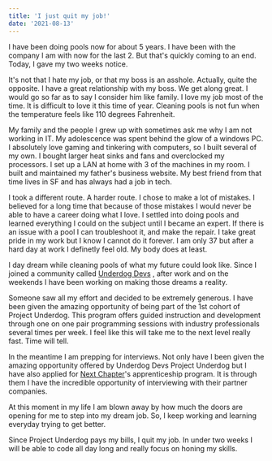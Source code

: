 ```yaml
---
title: 'I just quit my job!'
date: '2021-08-13'
---
```


<div>
<p>I have been doing pools now for about 5 years.  I have been with the company I am with now for the last 2.
  But that's quickly coming to an end.  Today, I gave my two weeks notice.<p></p>  It's not that I hate my job, or that
  my boss is an asshole.  Actually, quite the opposite.  I have a great relationship with my boss.  We get along great.  I would
  go so far as to say I consider him like family.  I love my job most of the time.  It is difficult to love it this time of year.
  Cleaning pools is not fun when the temperature feels like 110 degrees Fahrenheit. <p></p> My family and the people I grew up with
  sometimes ask me why I am not working in IT.  My adolescence was spent behind the glow of a windows PC.  I absolutely love gaming and tinkering with
  computers, so I built several of my own.  I bought larger heat sinks and fans and overclocked my processors.  I set up a LAN at home with 3 of the machines
  in my room.  I built and maintained my father's business website.  My best friend from that time lives in SF and has always had a job in tech.  <p></p>
  I took a different route.  A harder route.  I chose to make a lot of mistakes.  I believed for a long time that because of those mistakes I would never
  be able to have a career doing what I love.  I settled into doing pools and learned everything I could on the subject until I became an expert.  If there is
  an issue with a pool I can troubleshoot it, and make the repair.  I take great pride in my work but I know I cannot do it forever.
   I am only 37 but after a hard day at work I definetly feel old.  My body does at least.  </p><p>I day dream while cleaning pools of what my future could look like.
   Since I joined a community called <a href='https://www.underdogdevs.org'>Underdog Devs</a> , after work and on the weekends I have been working on
   making those dreams a reality.  </p><p> Someone saw all my effort and decided to be extremely generous.  I have been given the amazing opportunity of being part of the 1st
   cohort of Project Underdog.  This program offers guided instruction and development through one on one pair programming
    sessions with industry professionals several times per week.  I feel like this will take me to the next level really fast.  Time will tell.  </p><p>
    In the meantime I am prepping for interviews.  Not only have I been given the amazing opportunity offered by Underdog Devs Project Underdog but I
    have also applied for <a href='https://www.nextchapterproject.org/'>Next Chapter</a>'s apprenticeship program.  It is through them I have the incredible
    opportunity of interviewing with their partner companies.  </p><p>At this moment in my life I am blown away by how much the doors are opening for me to step
    into my dream job.  So, I keep working and learning everyday trying to get better.  </p><p>Since Project Underdog pays my bills, I quit my job.
    In under two weeks I will be able to code all day long and really focus on honing my skills.  </p>

</div>
